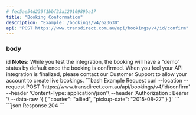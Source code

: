 ```yaml
---
# fec5ae54d239f1bbf23a12010989ba17
title: "Booking Conformation"
description: "Example: /bookings/v4/623630"
api: "POST https://www.transdirect.com.au/api/bookings/v4/id/confirm"
---
```

### body 
<ParamField path="id" type="int">
id
</ParamField>
<b>Notes:</b> While you test the integration, the booking will have a “demo” status by default once the booking is confirmed. When you feel your API integration is finalized, please contact our Customer Support to allow your account to create live bookings.
<RequestExample>
```bash Example Request
curl --location --request POST 'https://www.transdirect.com.au/api/bookings/v4/id/confirm'
--header 'Content-Type: application/json'\
--header 'Authorization : Bearer <fec5ae54d239f1bbf23a12010989ba17>'\
--data-raw '{
   {
  "courier": "allied",
  "pickup-date": "2015-08-27"
}
}'
``` 
</RequestExample>   
<ResponseExample>
```json Response
 204
```
</ResponseExample>